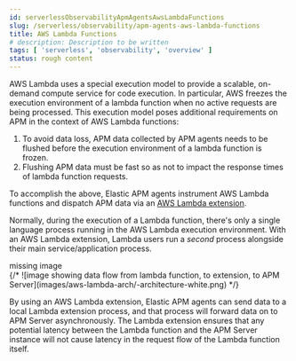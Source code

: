 ```yaml
---
id: serverlessObservabilityApmAgentsAwsLambdaFunctions
slug: /serverless/observability/apm-agents-aws-lambda-functions
title: AWS Lambda Functions
# description: Description to be written
tags: [ 'serverless', 'observability', 'overview' ]
status: rough content
---
```



<RoughContent />

<div id="aws-lambda-arch"></div>

AWS Lambda uses a special execution model to provide a scalable, on-demand compute service for code execution. In particular, AWS freezes the execution environment of a lambda function when no active requests are being processed. This execution model poses additional requirements on APM in the context of AWS Lambda functions:

1. To avoid data loss, APM data collected by APM agents needs to be flushed before the execution environment of a lambda function is frozen.
1. Flushing APM data must be fast so as not to impact the response times of lambda function requests.

To accomplish the above, Elastic APM agents instrument AWS Lambda functions and dispatch APM data via an [AWS Lambda extension](https://docs.aws.amazon.com/lambda/latest/dg/using-extensions.html).

Normally, during the execution of a Lambda function, there's only a single language process running in the AWS Lambda execution environment. With an AWS Lambda extension, Lambda users run a _second_ process alongside their main service/application process.

<div style={{ backgroundColor: "#F1F4FA", width: "100%", height: "250px", textAlign: "center", paddingTop: "110px", marginBottom: "20px" }}><DocIcon type="image" title="missing image"/> missing image</div>
{/* ![image showing data flow from lambda function, to extension, to APM Server](images/aws-lambda-arch/-architecture-white.png) */}

By using an AWS Lambda extension, Elastic APM agents can send data to a local Lambda extension process, and that process will forward data on to APM Server asynchronously. The Lambda extension ensures that any potential latency between the Lambda function and the APM Server instance will not cause latency in the request flow of the Lambda function itself.

